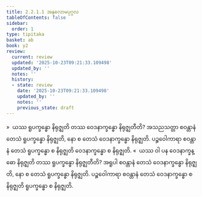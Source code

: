 ```yaml
---
title: 2.2.1.1 အနုလောမပုဂ္ဂလ
tableOfContents: false
sidebar:
  order: 1
type: tipitaka
basket: ab
book: y2
review:
  current: review
  updated: '2025-10-23T09:21:33.109498'
  updated_by: ''
  notes: ''
  history:
  - state: review
    date: '2025-10-23T09:21:33.109498'
    updated_by: ''
    notes: ''
    previous_state: draft
---
```



<ReviewStatus review={frontmatter.review} showDetails={true} />

<HypothesisAnnotation frontmatter={frontmatter} />

<DynamicBreadcrumb />

<Division number="104" book="y2" e="ch" v="33" p="44">

<Paragraph number="663" book="y2">
»  ယဿ ရူပက္ခန္ဓော နိရုဇ္ဈတိ တဿ ဝေဒနာက္ခန္ဓော နိရုဇ္ဈတီတိ?
</Paragraph>

<Paragraph number="664" book="y2">
အသညသတ္တာ စဝန္တာနံ တေသံ ရူပက္ခန္ဓော နိရုဇ္ဈတိ, နော စ တေသံ ဝေဒနာက္ခန္ဓော နိရုဇ္ဈတိ. ပဉ္စဝေါကာရာ စဝန္တာနံ တေသံ ရူပက္ခန္ဓော စ နိရုဇ္ဈတိ ဝေဒနာက္ခန္ဓော စ နိရုဇ္ဈတိ.
</Paragraph>

<Paragraph number="665" book="y2">
«  ယဿ ဝါ ပန ဝေဒနာက္ခန္ဓော နိရုဇ္ဈတိ တဿ ရူပက္ခန္ဓော နိရုဇ္ဈတီတိ?
</Paragraph>

<Paragraph number="666" book="y2">
အရူပါ စဝန္တာနံ တေသံ ဝေဒနာက္ခန္ဓော နိရုဇ္ဈတိ, နော စ တေသံ ရူပက္ခန္ဓော နိရုဇ္ဈတိ. ပဉ္စဝေါကာရာ စဝန္တာနံ တေသံ ဝေဒနာက္ခန္ဓော စ နိရုဇ္ဈတိ ရူပက္ခန္ဓော စ နိရုဇ္ဈတိ.
</Paragraph>
</Division>